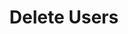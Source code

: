 ---
title: Delete Users
openapi: post /delete_users
description: Delete one or many users, whom are denoted as "customer_ids".
---